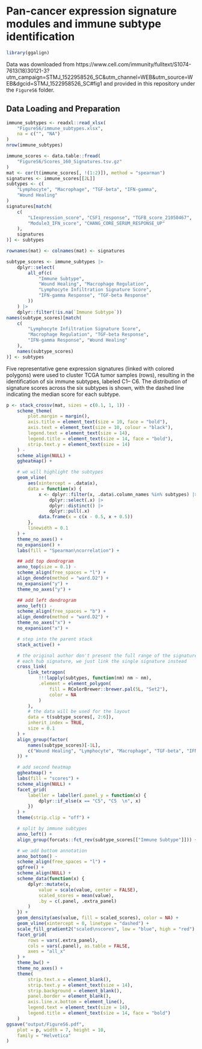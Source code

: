 # Pan-cancer expression signature modules and immune subtype identification

```r
library(ggalign)
```

Data was downloaded from
https://www.cell.com/immunity/fulltext/S1074-7613(18)30121-3?utm_campaign=STMJ_1522958526_SC&utm_channel=WEB&utm_source=WEB&dgcid=STMJ_1522958526_SC#fig1 and
provided in this repository under the `FigureS6` folder.

## Data Loading and Preparation
```r
immune_subtypes <- readxl::read_xlsx(
    "FigureS6/immune_subtypes.xlsx",
    na = c("", "NA")
)
nrow(immune_subtypes)

immune_scores <- data.table::fread(
    "FigureS6/Scores_160_Signatures.tsv.gz"
)
mat <- cor(t(immune_scores[, !(1:2)]), method = "spearman")
signatures <- immune_scores[[2L]]
subtypes <- c(
    "Lymphocyte", "Macrophage", "TGF-beta", "IFN-gamma",
    "Wound Healing"
)
signatures[match(
    c(
        "LIexpression_score", "CSF1_response", "TGFB_score_21050467",
        "Module3_IFN_score", "CHANG_CORE_SERUM_RESPONSE_UP"
    ),
    signatures
)] <- subtypes

rownames(mat) <- colnames(mat) <- signatures

subtype_scores <- immune_subtypes |>
    dplyr::select(
        all_of(c(
            "Immune Subtype",
            "Wound Healing", "Macrophage Regulation",
            "Lymphocyte Infiltration Signature Score",
            "IFN-gamma Response", "TGF-beta Response"
        ))
    ) |>
    dplyr::filter(!is.na(`Immune Subtype`))
names(subtype_scores)[match(
    c(
        "Lymphocyte Infiltration Signature Score",
        "Macrophage Regulation", "TGF-beta Response",
        "IFN-gamma Response", "Wound Healing"
    ),
    names(subtype_scores)
)] <- subtypes
```

Five representative gene expression signatures (linked with colored polygons)
were used to cluster TCGA tumor samples (rows), resulting in the identification
of six immune subtypes, labeled C1– C6. The distribution of signature scores
across the six subtypes is shown, with the dashed line indicating the median
score for each subtype.
```r
p <- stack_crossv(mat, sizes = c(0.1, 1, 1)) -
    scheme_theme(
        plot.margin = margin(),
        axis.title = element_text(size = 10, face = "bold"),
        axis.text = element_text(size = 10, colour = "black"),
        legend.text = element_text(size = 14),
        legend.title = element_text(size = 14, face = "bold"),
        strip.text.y = element_text(size = 14)
    ) -
    scheme_align(NULL) +
    ggheatmap() +

    # we will highlight the subtypes
    geom_vline(
        aes(xintercept = .data$x),
        data = function(x) {
            x <- dplyr::filter(x, .data$.column_names %in% subtypes) |>
                dplyr::select(.x) |>
                dplyr::distinct() |>
                dplyr::pull(.x)
            data.frame(x = c(x - 0.5, x + 0.5))
        },
        linewidth = 0.1
    ) +
    theme_no_axes() +
    no_expansion() +
    labs(fill = "Spearman\ncorrelation") +

    ## add top dendrogram
    anno_top(size = 0.1) -
    scheme_align(free_spaces = "l") +
    align_dendro(method = "ward.D2") +
    no_expansion("y") +
    theme_no_axes("y") +

    ## add left dendrogram
    anno_left() -
    scheme_align(free_spaces = "b") +
    align_dendro(method = "ward.D2") +
    theme_no_axes("x") +
    no_expansion("x") +

    # step into the parent stack
    stack_active() +

    # the original author don't present the full range of the signatures for
    # each hub signature, we just link the single signature instead
    cross_link(
        link_tetragon(
            !!!lapply(subtypes, function(nm) nm ~ nm),
            .element = element_polygon(
                fill = RColorBrewer::brewer.pal(5L, "Set2"),
                color = NA
            )
        ),
        # the data will be used for the layout
        data = t(subtype_scores[, 2:6]),
        inherit_index = TRUE,
        size = 0.1
    ) +
    align_group(factor(
        names(subtype_scores)[-1L],
        c("Wound Healing", "Lymphocyte", "Macrophage", "TGF-beta", "IFN-gamma")
    )) +

    # add second heatmap
    ggheatmap() +
    labs(fill = "scores") +
    scheme_align(NULL) +
    facet_grid(
        labeller = labeller(.panel_y = function(x) {
            dplyr::if_else(x == "C5", "C5  \n", x)
        })
    ) +
    theme(strip.clip = "off") +

    # split by immune subtypes
    anno_left() +
    align_group(forcats::fct_rev(subtype_scores[["Immune Subtype"]])) +

    # we add bottom annotation
    anno_bottom() -
    scheme_align(free_spaces = "l") +
    ggfree() +
    scheme_align(NULL) +
    scheme_data(function(x) {
        dplyr::mutate(x,
            value = scale(value, center = FALSE),
            scaled_scores = mean(value),
            .by = c(.panel, .extra_panel)
        )
    }) +
    geom_density(aes(value, fill = scaled_scores), color = NA) +
    geom_vline(xintercept = 0, linetype = "dashed") +
    scale_fill_gradient2("scaled\nscores", low = "blue", high = "red") +
    facet_grid(
        rows = vars(.extra_panel),
        cols = vars(.panel), as.table = FALSE,
        axes = "all_x"
    ) +
    theme_bw() +
    theme_no_axes() +
    theme(
        strip.text.x = element_blank(),
        strip.text.y = element_text(size = 14),
        strip.background = element_blank(),
        panel.border = element_blank(),
        axis.line.x.bottom = element_line(),
        legend.text = element_text(size = 14),
        legend.title = element_text(size = 14, face = "bold")
    )
ggsave("output/FigureS6.pdf",
    plot = p, width = 7, height = 10,
    family = "Helvetica"
)
```
